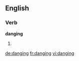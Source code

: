 ==English==

===Verb===
'''danging'''

# {{present participle of|[[dang]]}}

[[de:danging]]
[[fr:danging]]
[[vi:danging]]